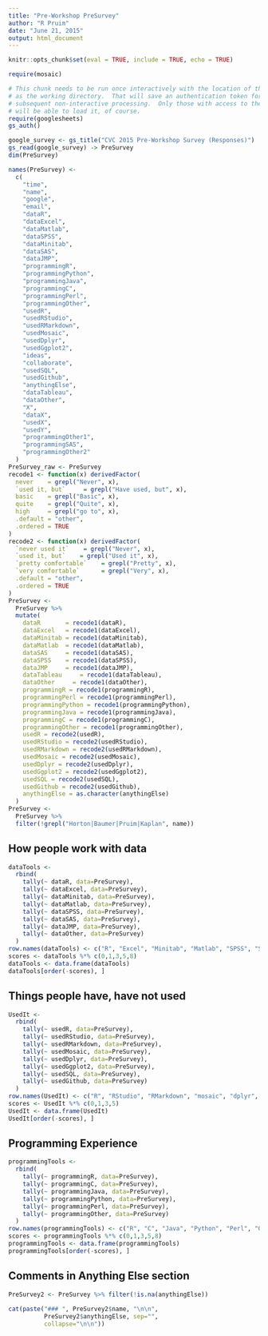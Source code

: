 ```yaml
---
title: "Pre-Workshop PreSurvey"
author: "R Pruim"
date: "June 21, 2015"
output: html_document
---
```


```r
knitr::opts_chunk$set(eval = TRUE, include = TRUE, echo = TRUE)

require(mosaic)
```

```r
# This chunk needs to be run once interactively with the location of this file
# as the working directory.  That will save an authentication token for
# subsequent non-interactive processing.  Only those with access to the spreadsheet
# will be able to load it, of course.
require(googlesheets)
gs_auth()
```

```r
google_survey <- gs_title("CVC 2015 Pre-Workshop Survey (Responses)")
gs_read(google_survey) -> PreSurvey
dim(PreSurvey)
```

```r
names(PreSurvey) <-
  c(
    "time",
    "name",
    "google",
    "email",
    "dataR",
    "dataExcel",
    "dataMatlab",
    "dataSPSS",
    "dataMinitab",
    "dataSAS",
    "dataJMP",
    "programmingR",
    "programmingPython",
    "programmingJava",
    "programmingC",
    "programmingPerl",
    "programmingOther",
    "usedR",
    "usedRStudio",
    "usedRMarkdown",
    "usedMosaic",
    "usedDplyr",
    "usedGgplot2",
    "ideas",
    "collaborate",
    "usedSQL",
    "usedGithub",
    "anythingElse",
    "dataTableau",
    "dataOther",
    "X",
    "dataX",
    "usedX",
    "usedY",
    "programmingOther1",
    "programmingSAS",
    "programmingOther2"
  )
PreSurvey_raw <- PreSurvey
recode1 <- function(x) derivedFactor(
  never    = grepl("Never", x),
  `used it, but`     = grepl("Have used, but", x),
  basic    = grepl("Basic", x),
  quite    = grepl("Quite", x),
  high     = grepl("go to", x),
  .default = "other",
  .ordered = TRUE
)
recode2 <- function(x) derivedFactor(
  `never used it`    = grepl("Never", x),
  `used it, but`    = grepl("Used it", x),
  `pretty comfortable`    = grepl("Pretty", x),
  `very comfortable`      = grepl("Very", x),
  .default = "other",
  .ordered = TRUE
)
PreSurvey <-
  PreSurvey %>%
  mutate( 
    dataR       = recode1(dataR),
    dataExcel   = recode1(dataExcel),
    dataMinitab = recode1(dataMinitab),
    dataMatlab  = recode1(dataMatlab),
    dataSAS     = recode1(dataSAS),
    dataSPSS    = recode1(dataSPSS),
    dataJMP     = recode1(dataJMP),
    dataTableau     = recode1(dataTableau),
    dataOther     = recode1(dataOther),
    programmingR = recode1(programmingR),
    programmingPerl = recode1(programmingPerl),
    programmingPython = recode1(programmingPython),
    programmingJava = recode1(programmingJava),
    programmingC = recode1(programmingC),
    programmingOther = recode1(programmingOther),
    usedR = recode2(usedR),
    usedRStudio = recode2(usedRStudio),
    usedRMarkdown = recode2(usedRMarkdown),
    usedMosaic = recode2(usedMosaic),
    usedDplyr = recode2(usedDplyr),
    usedGgplot2 = recode2(usedGgplot2),
    usedSQL = recode2(usedSQL),
    usedGithub = recode2(usedGithub),
    anythingElse = as.character(anythingElse)
  )
PreSurvey <- 
  PreSurvey %>%
  filter(!grepl("Horton|Baumer|Pruim|Kaplan", name))
```

## How people work with data

```r
dataTools <- 
  rbind(
    tally(~ dataR, data=PreSurvey),
    tally(~ dataExcel, data=PreSurvey),
    tally(~ dataMinitab, data=PreSurvey),
    tally(~ dataMatlab, data=PreSurvey),
    tally(~ dataSPSS, data=PreSurvey),
    tally(~ dataSAS, data=PreSurvey),
    tally(~ dataJMP, data=PreSurvey),
    tally(~ dataOther, data=PreSurvey)
  )
row.names(dataTools) <- c("R", "Excel", "Minitab", "Matlab", "SPSS", "SAS", "JMP", "Other")
scores <- dataTools %*% c(0,1,3,5,8)
dataTools <- data.frame(dataTools)
dataTools[order(-scores), ]
```



## Things people have, have not used

```r
UsedIt <- 
  rbind(
    tally(~ usedR, data=PreSurvey),
    tally(~ usedRStudio, data=PreSurvey),
    tally(~ usedRMarkdown, data=PreSurvey),
    tally(~ usedMosaic, data=PreSurvey),
    tally(~ usedDplyr, data=PreSurvey),
    tally(~ usedGgplot2, data=PreSurvey),
    tally(~ usedSQL, data=PreSurvey),
    tally(~ usedGithub, data=PreSurvey)
  )
row.names(UsedIt) <- c("R", "RStudio", "RMarkdown", "mosaic", "dplyr", "ggplot2", "SQL", "Github")
scores <- UsedIt %*% c(0,1,3,5)
UsedIt <- data.frame(UsedIt)
UsedIt[order(-scores), ]
```

## Programming Experience

```r
programmingTools <- 
  rbind(
    tally(~ programmingR, data=PreSurvey),
    tally(~ programmingC, data=PreSurvey),
    tally(~ programmingJava, data=PreSurvey),
    tally(~ programmingPython, data=PreSurvey),
    tally(~ programmingPerl, data=PreSurvey),
    tally(~ programmingOther, data=PreSurvey)
  )
row.names(programmingTools) <- c("R", "C", "Java", "Python", "Perl", "Other")
scores <- programmingTools %*% c(0,1,3,5,8)
programmingTools <- data.frame(programmingTools)
programmingTools[order(-scores), ]
```


## Comments in Anything Else section

```r
PreSurvey2 <- PreSurvey %>% filter(!is.na(anythingElse))
                            
cat(paste("### ", PreSurvey2$name, "\n\n", 
          PreSurvey2$anythingElse, sep="",
          collapse="\n\n"))
```